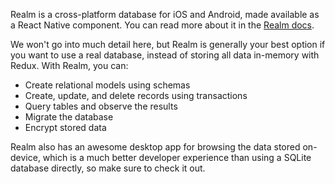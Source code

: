 

Realm is a cross-platform database for iOS and Android, made available as a React Native component. You can read more about it in the [Realm docs](https://realm.io/docs/javascript/latest/).

We won't go into much detail here, but Realm is generally your best option if you want to use a real database, instead of storing all data in-memory with Redux. With Realm, you can:

- Create relational models using schemas
- Create, update, and delete records using transactions
- Query tables and observe the results
- Migrate the database
- Encrypt stored data

Realm also has an awesome desktop app for browsing the data stored on-device, which is a much better developer experience than using a SQLite database directly, so make sure to check it out.
